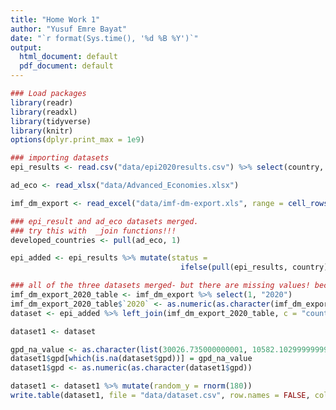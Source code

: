 ```yaml
---
title: "Home Work 1"
author: "Yusuf Emre Bayat"
date: "`r format(Sys.time(), '%d %B %Y')`"
output:
  html_document: default
  pdf_document: default
---
```



```r
### Load packages
library(readr)
library(readxl)
library(tidyverse)
library(knitr)
options(dplyr.print_max = 1e9)
```

```r
### importing datasets 
epi_results <- read.csv("data/epi2020results.csv") %>% select(country, EPI.change)

ad_eco <- read_xlsx("data/Advanced_Economies.xlsx")

imf_dm_export <- read_excel("data/imf-dm-export.xls", range = cell_rows(3:227), col_names = c("country", 1980:2025))

```



```r
### epi_result and ad_eco datasets merged.
### try this with  _join functions!!!
developed_countries <- pull(ad_eco, 1)

epi_added <- epi_results %>% mutate(status = 
                                      ifelse(pull(epi_results, country) %in% developed_countries, "Developed Economies", "Emerging Economies")) %>% select(country, EPI.change, status)

```

```r
### all of the three datasets merged- but there are missing values! because of different country names.
imf_dm_export_2020_table <- imf_dm_export %>% select(1, "2020")
imf_dm_export_2020_table$`2020` <- as.numeric(as.character(imf_dm_export_2020_table$`2020`))
dataset <- epi_added %>% left_join(imf_dm_export_2020_table, c = "country") %>% rename("gpd" = "2020")
```

<!-- kısa yol buldum (left_join)
```r
imf_dm_export_2020_countries<-imf_dm_export %>% 
   pull(1)
imf_dm_export_2020<-imf_dm_export %>% 
   pull("2020")

dataset <- epi_added  %>% mutate(GPD = ifelse(pull(epi_added, country) %in% imf_dm_export_2020_countries, imf_dm_export_2020, "no data")) %>% select(country, EPI.change, GPD, status)

```
-->

```r
dataset1 <- dataset
```

```r
gpd_na_value <- as.character(list(30026.735000000001, 10582.102999999999, 2281.4169999999999, 456.892, 2128.2330000000002, 0, 3854.7429999999999, 746.32899999999995, 1147.807,30644.427, 2567.0059999999999, 1348.6759999999999, 9972.4950000000008, 1911.886, 18669.294999999998, 26910.228999999999, 63051.398000000001, 3497.5120000000002))
dataset1$gpd[which(is.na(dataset$gpd))] = gpd_na_value
dataset1$gpd <- as.numeric(as.character(dataset1$gpd))
```


```r
dataset1 <- dataset1 %>% mutate(random_y = rnorm(180))
write.table(dataset1, file = "data/dataset.csv", row.names = FALSE, col.names = TRUE, sep = ",")
```








